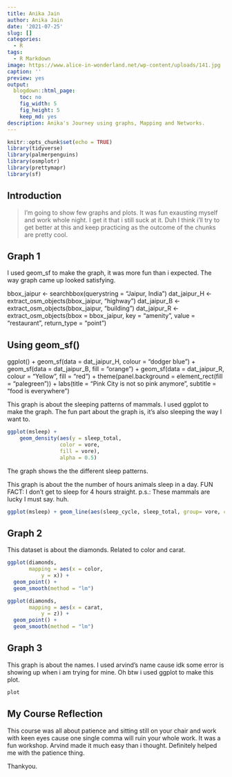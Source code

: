 ```yaml
---
title: Anika Jain
author: Anika Jain
date: '2021-07-25'
slug: []
categories:
  - R
tags:
  - R Markdown
image: https://www.alice-in-wonderland.net/wp-content/uploads/141.jpg
caption: ''
preview: yes
output:
  blogdown::html_page:
    toc: no
    fig_width: 5
    fig_height: 5
    keep_md: yes
description: Anika's Journey using graphs, Mapping and Networks.
---
```



```r
knitr::opts_chunk$set(echo = TRUE)
library(tidyverse)
library(palmerpenguins)
library(osmplotr)
library(prettymapr)
library(sf)
```

## Introduction

> I'm going to show few graphs and plots. It was fun exausting myself and work whole night. I get it that i still suck at it. Duh I think i'll try to get better at this and keep practicing as the outcome of the chunks are pretty cool. 

## Graph 1

I used geom_sf to make the graph, it was more fun than i expected. The way graph came up looked satisfying. 


bbox_jaipur <- searchbbox(querystring = "Jaipur, India")
dat_jaipur_H <- extract_osm_objects(bbox_jaipur, "highway")
dat_jaipur_B <- extract_osm_objects(bbox_jaipur, "building")
dat_jaipur_R <- extract_osm_objects(bbox = bbox_jaipur, key = "amenity", value = "restaurant", return_type = "point")

## Using geom_sf()
ggplot() + 
  geom_sf(data = dat_jaipur_H, colour = "dodger blue") + 
  geom_sf(data = dat_jaipur_B, fill = "orange") + 
  geom_sf(data = dat_jaipur_R, colour = "Yellow", fill = "red") + 
  theme(panel.background = element_rect(fill = "palegreen")) + 
  labs(title = "Pink City is not so pink anymore", subtitle = "food is everywhere")




This graph is about the sleeping patterns of mammals. I used ggplot to make the graph.
The fun part about the graph is, it's also sleeping the way I want to. 

```r
ggplot(msleep) + 
    geom_density(aes(y = sleep_total, 
                 color = vore, 
                 fill = vore), 
                 alpha = 0.5)
```

The graph shows the the different sleep patterns.


This graph is about the the number of hours animals sleep in a day.
FUN FACT: I don't get to sleep for 4 hours straight. 
p.s.: These mammals are lucky I must say. huh.

```r
ggplot(msleep) + geom_line(aes(sleep_cycle, sleep_total, group= vore, color= vore))

```

## Graph 2

This dataset is about the diamonds. Related to color and carat. 

```r
ggplot(diamonds, 
       mapping = aes(x = color, 
           y = x)) +
  geom_point() +
  geom_smooth(method = "lm")

ggplot(diamonds, 
       mapping = aes(x = carat, 
           y = z)) +
  geom_point() +
  geom_smooth(method = "lm")

```

## Graph 3

This graph is about the names. I used arvind's name cause idk some error is showing up when i am trying for mine. 
Oh btw i used ggplot to make this plot.

```r
plot 
```

## My Course Reflection

This course was all about patience and sitting still on your chair and work with keen eyes cause one single comma will ruin your whole work. 
It was a fun workshop. Arvind made it much easy than i thought. 
Definitely helped me with the patience thing.

Thankyou.
